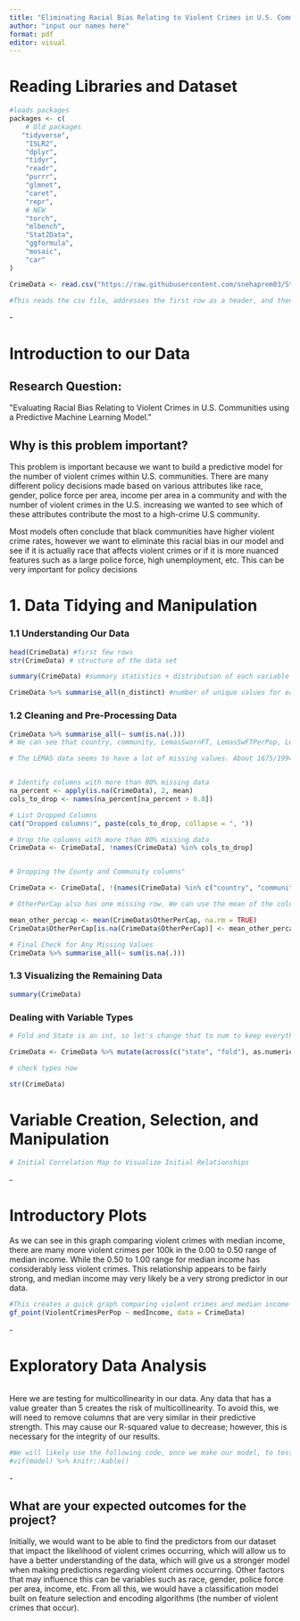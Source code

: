```yaml
---
title: "Eliminating Racial Bias Relating to Violent Crimes in U.S. Communities using a Predictive Machine Learning Model"
author: "input our names here"
format: pdf
editor: visual
---
```


# Reading Libraries and Dataset

```r
#loads packages
packages <- c(
    # Old packages
   "tidyverse",
    "ISLR2",
    "dplyr",
    "tidyr",
    "readr",
    "purrr",
    "glmnet",
    "caret",
    "repr",
    # NEW
    "torch",
    "mlbench",
    "Stat2Data",
    "ggformula",
    "mosaic",
    "car"
)

CrimeData <- read.csv("https://raw.githubusercontent.com/snehaprem03/StatProject/main/communities.data", header = TRUE, na.strings = "?")

#This reads the csv file, addresses the first row as a header, and then changes all the "?" values to NA in order to make it easier to change later
```

\-

# Introduction to our Data

## **Research Question:** 

\"Evaluating Racial Bias Relating to Violent Crimes in U.S. Communities using a Predictive Machine Learning Model.\"

## **Why is this problem important?**

This problem is important because we want to build a predictive model for the number of violent crimes within U.S. communities. There are many different policy decisions made based on various attributes like race, gender, police force per area, income per area in a community and with the number of violent crimes in the U.S. increasing we wanted to see which of these attributes contribute the most to a high-crime U.S community. 

Most models often conclude that black communities have higher violent crime rates, however we want to eliminate this racial bias in our model and see if it is actually race that affects violent crimes or if it is more nuanced features such as a large police force, high unemployment, etc. This can be very important for policy decisions

# 1. Data Tidying and Manipulation

### 1.1 Understanding Our Data

```r
head(CrimeData) #first few rows
str(CrimeData) # structure of the data set
```

```r
summary(CrimeData) #summary statistics + distribution of each variable
```

```r
CrimeData %>% summarise_all(n_distinct) #number of unique values for each column of the data frame
```

### 1.2 Cleaning and Pre-Processing Data

```r
CrimeData %>% summarise_all(~ sum(is.na(.)))
# We can see that country, community, LemasSwornFT, LemasSwFTPerPop, LemasSwFTFieldOps, LemasSwFTFieldPerPop, LemasTotalReq, LemasTotReqPerPop, PolicReqPerOffic, PolicPerPo, RacialMatchCom, PctPolicWhite, PctPolicBlack, PctPolicHisp, PctPolicAsian, PctPolicMinor, OfficAssgnDrugUnits, NumKindsDrugsSeiz, PolicAveOTWorked, PolicCars, PolicOperBudg, LemasPctPolicOnPatr, LemasGangUnitDeploy, PolicBudgPerPop all have missing values (1675 for almost all but 1174 for the first two)

```

```r
# The LEMAS data seems to have a lot of missing values. About 1675/1994 or 84% of the LEMAS columns have missing data. So, the best way to handle this is probably to drop those columns


# Identify columns with more than 80% missing data
na_percent <- apply(is.na(CrimeData), 2, mean)
cols_to_drop <- names(na_percent[na_percent > 0.8])

# List Dropped Columns
cat("Dropped columns:", paste(cols_to_drop, collapse = ", "))

# Drop the columns with more than 80% missing data
CrimeData <- CrimeData[, !names(CrimeData) %in% cols_to_drop]



```

```r
# Dropping the County and Community columns"

CrimeData <- CrimeData[, !(names(CrimeData) %in% c("country", "community"))]

```

```r
# OtherPerCap also has one missing row. We can use the mean of the column to replace this NA value since it is the only one

mean_other_percap <- mean(CrimeData$OtherPerCap, na.rm = TRUE)
CrimeData$OtherPerCap[is.na(CrimeData$OtherPerCap)] <- mean_other_percap
```

```r
# Final Check for Any Missing Values
CrimeData %>% summarise_all(~ sum(is.na(.)))

```

### 1.3 Visualizing the Remaining Data

```r
summary(CrimeData)
```

### Dealing with Variable Types

```r
# Fold and State is an int, so let's change that to num to keep everything consistent

CrimeData <- CrimeData %>% mutate(across(c("state", "fold"), as.numeric))

```

```r
# check types now

str(CrimeData)
```

# Variable Creation, Selection, and Manipulation

```r

# Initial Correlation Map to Visualize Initial Relationships


```

\-

# Introductory Plots

As we can see in this graph comparing violent crimes with median income, there are many more violent crimes per 100k in the 0.00 to 0.50 range of median income. While the 0.50 to 1.00 range for median income has considerably less violent crimes. This relationship appears to be fairly strong, and median income may very likely be a very strong predictor in our data.

```r
#This creates a quick graph comparing violent crimes and median income
gf_point(ViolentCrimesPerPop ~ medIncome, data = CrimeData)
```

\-

# Exploratory Data Analysis

```r

```

Here we are testing for multicollinearity in our data. Any data that has a value greater than 5 creates the risk of multicollinearity. To avoid this, we will need to remove columns that are very similar in their predictive strength. This may cause our R-squared value to decrease; however, this is necessary for the integrity of our results.

```r

#We will likely use the following code, once we make our model, to test for multicollinearity.
#vif(model) %>% knitr::kable()
```

\-

## What are your expected outcomes for the project? 

Initially, we would want to be able to find the predictors from our dataset that impact the likelihood of violent crimes occurring, which will allow us to have a better understanding of the data, which will give us a stronger model when making predictions regarding violent crimes occurring. Other factors that may influence this can be variables such as race, gender, police force per area, income, etc. From all this, we would have a classification model built on feature selection and encoding algorithms (the number of violent crimes that occur).
